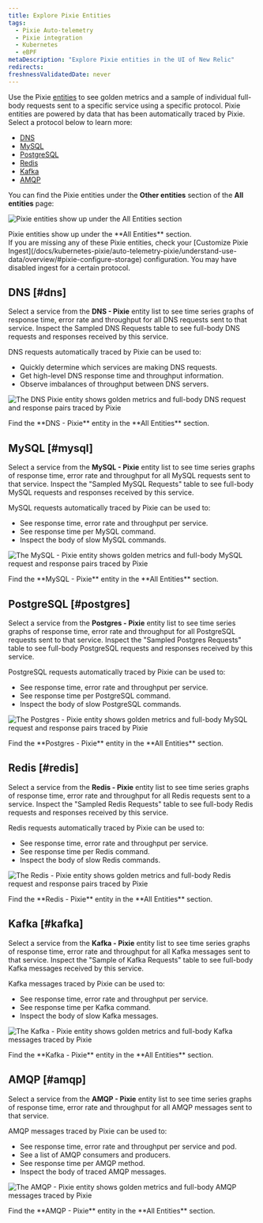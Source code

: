 ```yaml
---
title: Explore Pixie Entities
tags:
  - Pixie Auto-telemetry
  - Pixie integration
  - Kubernetes
  - eBPF
metaDescription: "Explore Pixie entities in the UI of New Relic"
redirects:
freshnessValidatedDate: never
---
```


Use the Pixie [entities](/docs/new-relic-solutions/new-relic-one/core-concepts/what-entity-new-relic/) to see golden metrics and a sample of individual full-body requests sent to a specific service using a specific protocol. Pixie entities are powered by data that has been automatically traced by Pixie. Select a protocol below to learn more:

* [DNS](#dns)
* [MySQL](#mysql)
* [PostgreSQL](#postgres)
* [Redis](#redis)
* [Kafka](#kafka)
* [AMQP](#amqp)

You can find the Pixie entities under the <DNT>**Other entities**</DNT> section of the <DNT>**All entities**</DNT> page:

<img
  title="Pixie entities show up under the All Entities section"
  alt="Pixie entities show up under the All Entities section"
  src="/images/pixie_screenshot-full_entities-list.webp"
/>

<figcaption>
  Pixie entities show up under the <DNT>**All Entities**</DNT> section.
</figcaption>

<Callout variant="important">
  If you are missing any of these Pixie entities, check your [Customize Pixie Ingest](/docs/kubernetes-pixie/auto-telemetry-pixie/understand-use-data/overview/#pixie-configure-storage) configuration. You may have disabled ingest for a certain protocol.
</Callout>

## DNS [#dns]

Select a service from the <DNT>**DNS - Pixie**</DNT> entity list to see time series graphs of response time, error rate and throughput for all DNS requests sent to that service. Inspect the Sampled DNS Requests table to see full-body DNS requests and responses received by this service.

DNS requests automatically traced by Pixie can be used to:

* Quickly determine which services are making DNS requests.
* Get high-level DNS response time and throughput information.
* Observe imbalances of throughput between DNS servers.

<img
  title="The <DNT>**DNS - Pixie**</DNT> entity shows golden metrics and full-body DNS request and response pairs traced by Pixie"
  alt="The DNS Pixie entity shows golden metrics and full-body DNS request and response pairs traced by Pixie"
  src="/images/pixie_screenshot-full_dns_entity.webp"
/>

<figcaption>
  Find the <DNT>**DNS - Pixie**</DNT> entity in the <DNT>**All Entities**</DNT> section.
</figcaption>

## MySQL [#mysql]

Select a service from the <DNT>**MySQL - Pixie**</DNT> entity list to see time series graphs of response time, error rate and throughput for all MySQL requests sent to that service. Inspect the "Sampled MySQL Requests" table to see full-body MySQL requests and responses received by this service.

MySQL requests automatically traced by Pixie can be used to:

* See response time, error rate and throughput per service.
* See response time per MySQL command.
* Inspect the body of slow MySQL commands.

<img
  title="The <DNT>**MySQL - Pixie**</DNT> entity shows golden metrics and full-body MySQL request and response pairs traced by Pixie"
  alt="The MySQL - Pixie entity shows golden metrics and full-body MySQL request and response pairs traced by Pixie"
  src="/images/pixie_screenshot-full_mysql_entity.webp"
/>

<figcaption>
  Find the <DNT>**MySQL - Pixie**</DNT> entity in the <DNT>**All Entities**</DNT> section.
</figcaption>

## PostgreSQL [#postgres]

Select a service from the <DNT>**Postgres - Pixie**</DNT> entity list to see time series graphs of response time, error rate and throughput for all PostgreSQL requests sent to that service. Inspect the "Sampled Postgres Requests" table to see full-body PostgreSQL requests and responses received by this service.

PostgreSQL requests automatically traced by Pixie can be used to:

* See response time, error rate and throughput per service.
* See response time per PostgreSQL command.
* Inspect the body of slow PostgreSQL commands.

<img
  title="The <DNT>**Postgres - Pixie**</DNT> entity shows golden metrics and full-body MySQL request and response pairs traced by Pixie"
  alt="The Postgres - Pixie entity shows golden metrics and full-body MySQL request and response pairs traced by Pixie"
  src="/images/pixie_screenshot-full_postgres_entity.webp"
/>

<figcaption>
  Find the <DNT>**Postgres - Pixie**</DNT> entity in the <DNT>**All Entities**</DNT> section.
</figcaption>

## Redis [#redis]

Select a service from the <DNT>**Redis - Pixie**</DNT> entity list to see time series graphs of response time, error rate and throughput for all Redis requests sent to a service. Inspect the "Sampled Redis Requests" table to see full-body Redis requests and responses received by this service.

Redis requests automatically traced by Pixie can be used to:

* See response time, error rate and throughput per service.
* See response time per Redis command.
* Inspect the body of slow Redis commands.

<img
  title="The <DNT>**Redis - Pixie**</DNT> entity shows golden metrics and full-body Redis request and response pairs traced by Pixie"
  alt="The Redis - Pixie entity shows golden metrics and full-body Redis request and response pairs traced by Pixie"
  src="/images/pixie_screenshot-full_redis_entity.webp"
/>

<figcaption>
  Find the <DNT>**Redis - Pixie**</DNT> entity in the <DNT>**All Entities**</DNT> section.
</figcaption>

## Kafka [#kafka]

Select a service from the <DNT>**Kafka - Pixie**</DNT> entity list to see time series graphs of response time, error rate and throughput for all Kafka messages sent to that service. Inspect the "Sample of Kafka Requests" table to see full-body Kafka messages received by this service.

Kafka messages traced by Pixie can be used to:

* See response time, error rate and throughput per service.
* See response time per Kafka command.
* Inspect the body of slow Kafka messages.

<img
  title="The <DNT>**Kafka - Pixie**</DNT> entity shows golden metrics and full-body Kafka messages traced by Pixie"
  alt="The Kafka - Pixie entity shows golden metrics and full-body Kafka messages traced by Pixie"
  src="/images/pixie_screenshot-full_kafka_entity.webp"
/>

<figcaption>
  Find the <DNT>**Kafka - Pixie**</DNT> entity in the <DNT>**All Entities**</DNT> section.
</figcaption>

## AMQP [#amqp]

Select a service from the <DNT>**AMQP - Pixie**</DNT> entity list to see time series graphs of response time, error rate and throughput for all AMQP messages sent to that service.

AMQP messages traced by Pixie can be used to:

* See response time, error rate and throughput per service and pod.
* See a list of AMQP consumers and producers.
* See response time per AMQP method.
* Inspect the body of traced AMQP messages.

<img
  title="The <DNT>**AMQP - Pixie**</DNT> entity shows golden metrics and full-body AMQP messages traced by Pixie"
  alt="The AMQP - Pixie entity shows golden metrics and full-body AMQP messages traced by Pixie"
  src="/images/pixie_screenshot-full_amqp_entity.webp"
/>

<figcaption>
  Find the <DNT>**AMQP - Pixie**</DNT> entity in the <DNT>**All Entities**</DNT> section.
</figcaption>
